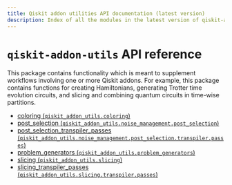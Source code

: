 ```yaml
---
title: Qiskit addon utilities API documentation (latest version)
description: Index of all the modules in the latest version of qiskit-addon-utils.
---
```


<span id="qiskit-addon-utils-api-reference" />

# `qiskit-addon-utils` API reference

This package contains functionality which is meant to supplement workflows involving one or more Qiskit addons. For example, this package contains functions for creating Hamiltonians, generating Trotter time evolution circuits, and slicing and combining quantum circuits in time-wise partitions.

*   [coloring (`qiskit_addon_utils.coloring`)](coloring)
*   [post\_selection (`qiskit_addon_utils.noise_management.post_selection`)](noise-management-post-selection)
*   [post\_selection\_transpiler\_passes (`qiskit_addon_utils.noise_management.post_selection.transpiler.passes`)](noise-management-post-selection-transpiler-passes)
*   [problem\_generators (`qiskit_addon_utils.problem_generators`)](problem-generators)
*   [slicing (`qiskit_addon_utils.slicing`)](slicing)
*   [slicing\_transpiler\_passes (`qiskit_addon_utils.slicing.transpiler.passes`)](slicing-transpiler-passes)

